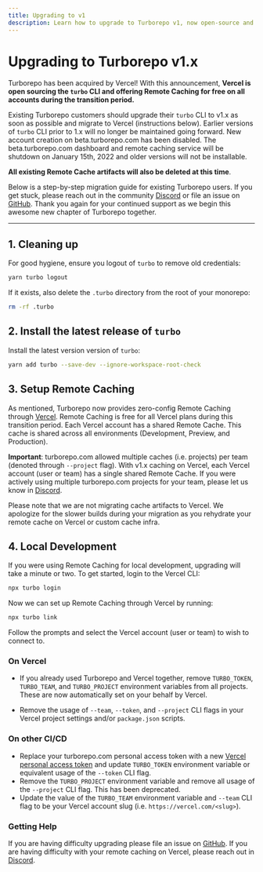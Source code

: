 ```yaml
---
title: Upgrading to v1
description: Learn how to upgrade to Turborepo v1, now open-source and part of Vercel.
---
```


# Upgrading to Turborepo v1.x

Turborepo has been acquired by Vercel! With this announcement, **Vercel is open sourcing the `turbo` CLI and offering Remote Caching for free on all accounts during the transition period.**

Existing Turborepo customers should upgrade their `turbo` CLI to v1.x as soon as possible and migrate to Vercel (instructions below). Earlier versions of `turbo` CLI prior to 1.x will no longer be maintained going forward. New account creation on beta.turborepo.com has been disabled. The beta.turborepo.com dashboard and remote caching service will be shutdown on January 15th, 2022 and older versions will not be installable.

**All existing Remote Cache artifacts will also be deleted at this time**.

Below is a step-by-step migration guide for existing Turborepo users. If you get stuck, please reach out in the community [Discord](https://turbo.build/discord) or file an issue on [GitHub](https://github.com/vercel/turbo). Thank you again for your continued support as we begin this awesome new chapter of Turborepo together.

---

## 1. Cleaning up

For good hygiene, ensure you logout of `turbo` to remove old credentials:

```sh
yarn turbo logout
```

If it exists, also delete the `.turbo` directory from the root of your monorepo:

```sh
rm -rf .turbo
```

## 2. Install the latest release of `turbo`

Install the latest version version of `turbo`:

```sh
yarn add turbo --save-dev --ignore-workspace-root-check
```

## 3. Setup Remote Caching

As mentioned, Turborepo now provides zero-config Remote Caching through [Vercel](https://vercel.com/?utm_source=turbo.build&utm_medium=referral&utm_campaign=docs-link). Remote Caching is free for all Vercel plans during this transition period. Each Vercel account has a shared Remote Cache. This cache is shared across all environments (Development, Preview, and Production).

**Important**: turborepo.com allowed multiple caches (i.e. projects) per team (denoted through `--project` flag). With v1.x caching on Vercel, each Vercel account (user or team) has a single shared Remote Cache. If you were actively using multiple turborepo.com projects for your team, please let us know in [Discord](https://turbo.build/discord).

Please note that we are not migrating cache artifacts to Vercel. We apologize for the slower builds during your migration as you rehydrate your remote cache on Vercel or custom cache infra.

## 4. Local Development

If you were using Remote Caching for local development, upgrading will take a minute or two. To get started, login to the Vercel CLI:

```sh
npx turbo login
```

Now we can set up Remote Caching through Vercel by running:

```sh
npx turbo link
```

Follow the prompts and select the Vercel account (user or team) to wish to connect to.

### On Vercel

- If you already used Turborepo and Vercel together, remove `TURBO_TOKEN`, `TURBO_TEAM`, and `TURBO_PROJECT` environment variables from all projects. These are now automatically set on your behalf by Vercel.

- Remove the usage of `--team`, `--token`, and `--project` CLI flags in your Vercel project settings and/or `package.json` scripts.

### On other CI/CD

- Replace your turborepo.com personal access token with a new [Vercel personal access token](https://vercel.com/account/tokens) and update `TURBO_TOKEN` environment variable or equivalent usage of the `--token` CLI flag.
- Remove the `TURBO_PROJECT` environment variable and remove all usage of the `--project` CLI flag. This has been deprecated.
- Update the value of the `TURBO_TEAM` environment variable and `--team` CLI flag to be your Vercel account slug (i.e. `https://vercel.com/<slug>`).

### Getting Help

If you are having difficulty upgrading please file an issue on [GitHub](https://github.com/vercel/turbo). If you are having difficulty with your remote caching on Vercel, please reach out in [Discord](https://turbo.build/discord).
